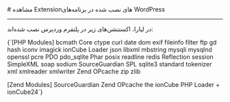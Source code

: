 

<Layout>
<Head>
<title>مستندات مشاهده Extensionهای نصب شده در WordPress - لیارا</title>
</Head>
# مشاهده Extension‌های نصب شده در برنامه‌های WordPress
<hr className="mb-2" />

در لیارا، اکستنشن‌های زیر در پلتفرم وردپرس نصب شده‌اند:
<div className='h-2' />
<div dir='ltr'>
    <Highlight className="config">
        {`[PHP Modules]
bcmath
Core
ctype
curl
date
dom
exif
fileinfo
filter
ftp
gd
hash
iconv
imagick
ionCube Loader
json
libxml
mbstring
mysqli
mysqlnd
openssl
pcre
PDO
pdo_sqlite
Phar
posix
readline
redis
Reflection
session
SimpleXML
soap
sodium
SourceGuardian
SPL
sqlite3
standard
tokenizer
xml
xmlreader
xmlwriter
Zend OPcache
zip
zlib

[Zend Modules]
SourceGuardian
Zend OPcache
the ionCube PHP Loader + ionCube24`}        
    </Highlight>
</div>

</Layout>